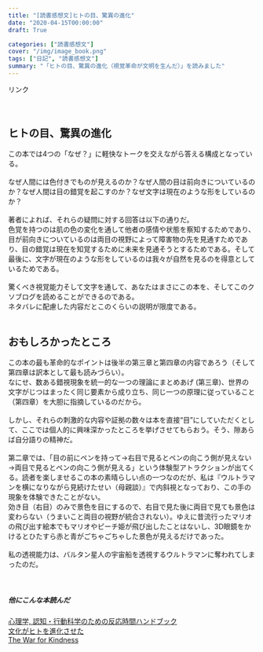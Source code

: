 ```yaml
---
title: "[読書感想文]ヒトの目、驚異の進化"
date: "2020-04-15T00:00:00"
draft: True

categories: ["読書感想文"]
cover: "/img/image_book.png"
tags: ["日記", "読書感想文"]
summary: "「ヒトの目、驚異の進化（視覚革命が文明を生んだ）」を読みました"
---
```


<!-- START MoshimoAffiliateEasyLink -->
<script type="text/javascript">
(function(b,c,f,g,a,d,e){b.MoshimoAffiliateObject=a;
b[a]=b[a]||function(){arguments.currentScript=c.currentScript
||c.scripts[c.scripts.length-2];(b[a].q=b[a].q||[]).push(arguments)};
c.getElementById(a)||(d=c.createElement(f),d.src=g,
d.id=a,e=c.getElementsByTagName("body")[0],e.appendChild(d))})
(window,document,"script","//dn.msmstatic.com/site/cardlink/bundle.js","msmaflink");
msmaflink({"n":"ヒトの目、驚異の進化　視覚革命が文明を生んだ (ハヤカワ文庫NF)","b":"","t":"","d":"https:\/\/m.media-amazon.com","c_p":"","p":["\/images\/I\/41sXPAgLfvL.jpg"],"u":{"u":"https:\/\/www.amazon.co.jp\/dp\/B0858YG5KY","t":"amazon","r_v":""},"aid":{"amazon":"1842760","rakuten":"1824263","yahoo":"1845435"},"eid":"m4Z45","s":"s"});
</script>
<div id="msmaflink-m4Z45">リンク</div>
<!-- MoshimoAffiliateEasyLink END -->
  　
  
## ヒトの目、驚異の進化
  この本では4つの「なぜ？」に軽快なトークを交えながら答える構成となっている。
  <br>
  <br>
  なぜ人間には色付きでものが見えるのか？なぜ人間の目は前向きについているのか？なぜ人間は目の錯覚を起こすのか？なぜ文字は現在のような形をしているのか？
  <br>
  <br>
  著者によれば、それらの疑問に対する回答は以下の通りだ。
  <br>
  色覚を持つのは肌の色の変化を通して他者の感情や状態を察知するためであり、目が前向きについているのは両目の視野によって障害物の先を見通すためであり、目の錯覚は現在を知覚するために未来を見通そうとするためである。そして最後に、文字が現在のような形をしているのは我々が自然を見るのを得意としているためである。
  <br>
  <br>驚くべき視覚能力そして文字を通して、あなたはまさにこの本を、そしてこのクソブログを読めることができるのである。
  <br>
  ネタバレに配慮した内容だとこのくらいの説明が限度である。<br>
  <br>
  
## おもしろかったところ  
  
  この本の最も革命的なポイントは後半の第三章と第四章の内容であろう（そして第四章は訳本として最も読みづらい）。<br>なにせ、数ある錯視現象を統一的な一つの理論にまとめあげ (第三章)、世界の文字がじつはまったく同じ要素から成り立ち、同じ一つの原理に従っていること（第四章）を大胆に指摘しているのだから。<br><br>
しかし、それらの刺激的な内容や証拠の数々は本を直接“目”にしていただくとして、ここでは個人的に興味深かったところを挙げさせてもらおう。そう、隙あらば自分語りの精神だ。<br><br>
第二章では、「目の前にペンを持って→右目で見るとペンの向こう側が見えない→両目で見るとペンの向こう側が見える」という体験型アトラクションが出てくる。読者を楽しませるこの本の素晴らしい点の一つなのだが、私は『ウルトラマンを横になりながら見続けたせい（母親談）』で内斜視となっており、この手の現象を体験できたことがない。<br>効き目（右目）のみで景色を目にするので、右目で見た後に両目で見ても景色は変わらない（うまいこと両目の視野が統合されない）。ゆえに昔流行ったマリオの飛び出す絵本でもマリオやピーチ姫が飛び出したことはないし、3D眼鏡をかけるとひたすら赤と青がごちゃごちゃした景色が見えるだけであった。
<br>
<br>
私の透視能力は、バルタン星人の宇宙船を透視するウルトラマンに奪われてしまったのだ。<br><br><br>

##### 他にこんな本読んだ
[心理学, 認知・行動科学のための反応時間ハンドブック]( https://susishushi.github.io/my_blog/post/rt/)
  <br>
[文化がヒトを進化させた](https://susishushi.github.io/my_blog/post/cul_evo/)<br>
[The War for Kindness](https://susishushi.github.io/my_blog/post/buildingemp/)